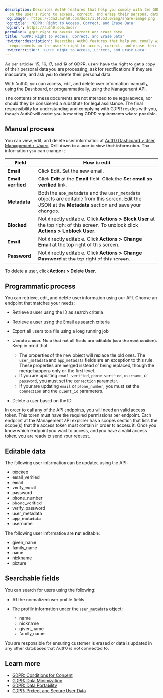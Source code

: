 ```yaml
---
description: Describes Auth0 features that help you comply with the GDPR requirements
  on the user's right to access, correct, and erase their personal data.
'og:image': https://cdn2.auth0.com/docs/1.14553.0/img/share-image.png
'og:title': 'GDPR: Right to Access, Correct, and Erase Data'
'og:url': https://auth0.com/docs/
permalink: gdpr-right-to-access-correct-and-erase-data
title: 'GDPR: Right to Access, Correct, and Erase Data'
'twitter:description': Describes Auth0 features that help you comply with the GDPR
  requirements on the user's right to access, correct, and erase their personal data.
'twitter:title': 'GDPR: Right to Access, Correct, and Erase Data'
---
```

As per articles 15, 16, 17, and 19 of GDPR, users have the right to get a copy of their personal data you are processing, ask for rectifications if they are inaccurate, and ask you to delete their personal data.

With Auth0, you can access, edit, and delete user information manually, using the Dashboard, or programmatically, using the <Tooltip tip="Management API: A product to allow customers to perform administrative tasks." cta="View Glossary" href="/glossary?term=Management+API">Management API</Tooltip>.

<Callout icon="file-lines" color="#0EA5E9" iconType="regular">

The contents of these documents are not intended to be legal advice, nor should they be considered a substitute for legal assistance. The final responsibility for understanding and complying with GDPR resides with you, though Auth0 will assist you in meeting GDPR requirements where possible.

</Callout>

## Manual process

You can view, edit, and delete user information at [Auth0 Dashboard > User Management > Users](https://manage.auth0.com/#/users). Drill down to a user to view their information. The information you can change is:

<table class="table"><thead>
<tr>
<th><strong>Field</strong></th>
<th><strong>How to edit</strong></th>
</tr>
</thead>
<tbody>
<tr>
<td><strong>Email</strong></td>
<td>Click Edit. Set the new email.</td>
</tr>
<tr>
<td><strong>Email verified</strong></td>
<td>Click <strong>Edit</strong> at the <strong>Εmail</strong> field. Click the <strong>Set email as verified</strong> link.</td>
</tr>
<tr>
<td><strong>Metadata</strong></td>
<td>Both the <code>app_metadata</code> and the <code>user_metadata</code> objects are editable from this screen. Edit the JSON at the <strong>Metadata</strong> section and save your changes.</td>
</tr>
<tr>
<td><strong>Blocked</strong></td>
<td>Not directly editable. Click <strong>Actions &gt; Block User</strong> at the top right of this screen. To unblock click <strong>Actions &gt; Unblock User</strong>.</td>
</tr>
<tr>
<td><strong>Email</strong></td>
<td>Not directly editable. Click <strong>Actions &gt; Change Email</strong> at the top right of this screen.</td>
</tr>
<tr>
<td><strong>Password</strong></td>
<td>Not directly editable. Click <strong>Actions &gt; Change Password</strong> at the top right of this screen.</td>
</tr>
</tbody>
</table>

To delete a user, click **Actions > Delete User**.

## Programmatic process

You can retrieve, edit, and delete user information using our API. Choose an endpoint that matches your needs:

* Retrieve a user using the ID as search criteria
* Retrieve a user using the Email as search criteria
* Export all users to a file using a long running job
* Update a user. Note that not all fields are editable (see the next section). Keep in mind that:

  + The properties of the new object will replace the old ones. The `user_metadata` and `app_metadata` fields are an exception to this rule. These properties are merged instead of being replaced, though the merge happens only on the first level.
  + If you are updating `email_verified`, `phone_verified`, `username`, or `password`, you must set the `connection` parameter.
  + If your are updating `email` or `phone_number`, you must set the `connection` and the `client_id` parameters.
* Delete a user based on the ID

In order to call any of the API endpoints, you will need an valid <Tooltip tip="Access Token: Authorization credential, in the form of an opaque string or JWT, used to access an API." cta="View Glossary" href="/glossary?term=access+token">access token</Tooltip>. This token must have the required permissions per endpoint. Each endpoint at the Management API explorer has a scopes section that lists the scope(s) that the access token must contain in order to access it. Once you know which endpoint you want to access, and you have a valid access token, you are ready to send your request.

## Editable data

The following user information can be updated using the API:

* blocked
* email_verified
* email
* verify_email
* password
* phone_number
* phone_verified
* verify_password
* user_metadata
* app_metadata
* username

The following user information are **not** editable:

* given_name
* family_name
* name
* nickname
* picture

## Searchable fields

You can search for users using the following:

* All the normalized user profile fields
* The profile information under the `user_metadata` object:

  + name
  + nickname
  + given_name
  + family_name

You are responsible for ensuring customer is erased or data is updated in any other databases that Auth0 is not connected to.

## Learn more

* [GDPR: Conditions for Consent](/secure/data-privacy-and-compliance/gdpr/gdpr-conditions-for-consent)
* [GDPR: Data Minimization](/secure/data-privacy-and-compliance/gdpr/gdpr-data-minimization)
* [GDPR: Data Portability](/secure/data-privacy-and-compliance/gdpr/gdpr-data-portability)
* [GDPR: Protect and Secure User Data](/secure/data-privacy-and-compliance/gdpr/gdpr-protect-and-secure-user-data)
